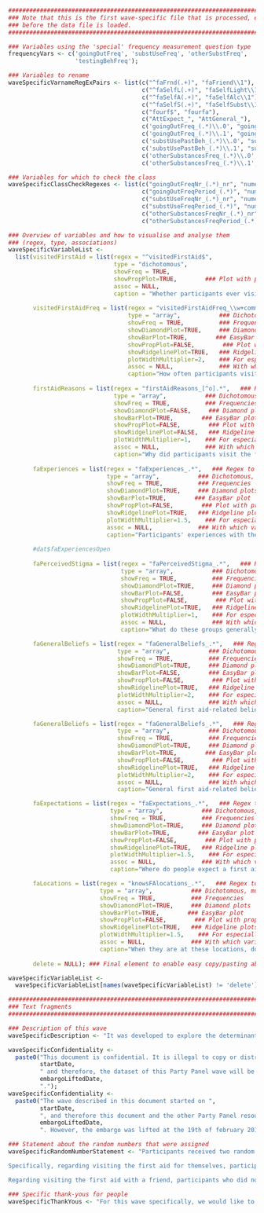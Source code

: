 ```r
###############################################################################
### Note that this is the first wave-specific file that is processed, even
### before the data file is loaded.
###############################################################################

### Variables using the 'special' frequency measurement question type
frequencyVars <- c('goingOutFreq', 'substUseFreq', 'otherSubstFreq',
                   'testingBehFreq');

### Variables to rename
waveSpecificVarnameRegExPairs <- list(c("^faFrnd(.+)", "faFriend\\1"),
                                      c("^faSelfL(.+)", "faSelfLight\\1"),
                                      c("^faSelfA(.+)", "faSelfAlc\\1"),
                                      c("^faSelfS(.+)", "faSelfSubst\\1"),
                                      c("fourf$", "fourfa"),
                                      c("AttExpect_", "AttGeneral_"),
                                      c('goingOutFreq_(.*)\\.0', "goingOutFreqPeriod_\\1"),
                                      c('goingOutFreq_(.*)\\.1', "goingOutFreqNr_\\1_nr"),
                                      c('substUsePastBeh_(.*)\\.0', "substUsePastBehPeriod_\\1"),
                                      c('substUsePastBeh_(.*)\\.1', "substUsePastBehNr_\\1_nr"),
                                      c('otherSubstancesFreq_(.*)\\.0', "otherSubstancesFreqPeriod_\\1"),
                                      c('otherSubstancesFreq_(.*)\\.1', "otherSubstancesFreqNr_\\1_nr"));

### Variables for which to check the class
waveSpecificClassCheckRegexes <- list(c("goingOutFreqNr_(.*)_nr", "numeric"),
                                      c("goingOutFreqPeriod_(.*)", "numeric"),
                                      c("substUseFreqNr_(.*)_nr", "numeric"),
                                      c("substUseFreqPeriod_(.*)", "numeric"),
                                      c("otherSubstancesFreqNr_(.*)_nr", "numeric"),
                                      c("otherSubstancesFreqPeriod_(.*)", "numeric"));

### Overview of variables and how to visualise and analyse them
### (regex, type, associations)
waveSpecificVariableList <-
  list(visitedFirstAid = list(regex = "^visitedFirstAid$",
                              type = "dichotomous",
                              showFreq = TRUE,
                              showPropPlot=TRUE,        ### Plot with proportions
                              assoc = NULL,
                              caption = "Whether participants ever visited the first aid themselves"),
       
       visitedFirstAidFreq = list(regex = "visitedFirstAidFreq_\\w+comment_nr",   ### Regex to match one or more variables
                                  type = "array",           ### Dichotomous, multi, open, array
                                  showFreq = TRUE,          ### Frequencies
                                  showDiamondPlot=TRUE,     ### Diamond plots
                                  showBarPlot=TRUE,        ### EasyBar plot
                                  showPropPlot=FALSE,        ### Plot with proportions
                                  showRidgelinePlot=TRUE,   ### Ridgeline plots
                                  plotWidthMultiplier=2,    ### For especially narrow or wide plots
                                  assoc = NULL,             ### With which variables to show associations);
                                  caption="How often participants visited the first aid for different venue types"),
       
       firstAidReasons = list(regex = "firstAidReasons_[^o].*",   ### Regex to match one or more variables
                              type = "array",           ### Dichotomous, multi, open, array
                              showFreq = TRUE,          ### Frequencies
                              showDiamondPlot=FALSE,     ### Diamond plots
                              showBarPlot=TRUE,        ### EasyBar plot
                              showPropPlot=FALSE,        ### Plot with proportions
                              showRidgelinePlot=FALSE,   ### Ridgeline plots
                              plotWidthMultiplier=1,    ### For especially narrow or wide plots
                              assoc = NULL,             ### With which variables to show associations);
                              caption="Why did participants visit the first aid"),
       
       faExperiences = list(regex = "faExperiences_.*",   ### Regex to match one or more variables
                            type = "array",           ### Dichotomous, multi, open, array
                            showFreq = TRUE,          ### Frequencies
                            showDiamondPlot=TRUE,     ### Diamond plots
                            showBarPlot=TRUE,        ### EasyBar plot
                            showPropPlot=FALSE,        ### Plot with proportions
                            showRidgelinePlot=TRUE,   ### Ridgeline plots
                            plotWidthMultiplier=1.5,    ### For especially narrow or wide plots
                            assoc = NULL,             ### With which variables to show associations);
                            caption="Participants' experiences with the first aid"),
       
       #dat$faExperiencesOpen
       
       faPerceivedStigma = list(regex = "faPerceivedStigma_.*",   ### Regex to match one or more variables
                                type = "array",           ### Dichotomous, multi, open, array
                                showFreq = TRUE,          ### Frequencies
                                showDiamondPlot=TRUE,     ### Diamond plots
                                showBarPlot=FALSE,        ### EasyBar plot
                                showPropPlot=FALSE,        ### Plot with proportions
                                showRidgelinePlot=TRUE,   ### Ridgeline plots
                                plotWidthMultiplier=1,    ### For especially narrow or wide plots
                                assoc = NULL,             ### With which variables to show associations);
                                caption="What do these groups generally think about substance use ('very disapproving' vs 'very approving')"),

       faGeneralBeliefs = list(regex = "faGeneralBeliefs_.*",   ### Regex to match one or more variables
                               type = "array",           ### Dichotomous, multi, open, array
                               showFreq = TRUE,          ### Frequencies
                               showDiamondPlot=TRUE,     ### Diamond plots
                               showBarPlot=FALSE,        ### EasyBar plot
                               showPropPlot=FALSE,        ### Plot with proportions
                               showRidgelinePlot=TRUE,   ### Ridgeline plots
                               plotWidthMultiplier=2,    ### For especially narrow or wide plots
                               assoc = NULL,             ### With which variables to show associations);
                               caption="General first aid-related beliefs"),

       faGeneralBeliefs = list(regex = "faGeneralBeliefs_.*",   ### Regex to match one or more variables
                               type = "array",           ### Dichotomous, multi, open, array
                               showFreq = TRUE,          ### Frequencies
                               showDiamondPlot=TRUE,     ### Diamond plots
                               showBarPlot=TRUE,        ### EasyBar plot
                               showPropPlot=FALSE,        ### Plot with proportions
                               showRidgelinePlot=TRUE,   ### Ridgeline plots
                               plotWidthMultiplier=2,    ### For especially narrow or wide plots
                               assoc = NULL,             ### With which variables to show associations);
                               caption="General first aid-related beliefs"),

       faExpectations = list(regex = "faExpectations_.*",   ### Regex to match one or more variables
                             type = "array",           ### Dichotomous, multi, open, array
                             showFreq = TRUE,          ### Frequencies
                             showDiamondPlot=TRUE,     ### Diamond plots
                             showBarPlot=TRUE,        ### EasyBar plot
                             showPropPlot=FALSE,        ### Plot with proportions
                             showRidgelinePlot=TRUE,   ### Ridgeline plots
                             plotWidthMultiplier=1.5,    ### For especially narrow or wide plots
                             assoc = NULL,             ### With which variables to show associations);
                             caption="Where do people expect a first aid to be present?"),

       faLocations = list(regex = "knowsFAlocations_.*",   ### Regex to match one or more variables
                          type = "array",           ### Dichotomous, multi, open, array
                          showFreq = TRUE,          ### Frequencies
                          showDiamondPlot=TRUE,     ### Diamond plots
                          showBarPlot=TRUE,        ### EasyBar plot
                          showPropPlot=FALSE,        ### Plot with proportions
                          showRidgelinePlot=TRUE,   ### Ridgeline plots
                          plotWidthMultiplier=1.5,    ### For especially narrow or wide plots
                          assoc = NULL,             ### With which variables to show associations);
                          caption="When they are at these locations, do participants know where to find the first aid?"),
       
       delete = NULL); ### Final element to enable easy copy/pasting above

waveSpecificVariableList <-
  waveSpecificVariableList[names(waveSpecificVariableList) != 'delete'];

########################################################################
### Text fragments
########################################################################

### Description of this wave
waveSpecificDescription <- "It was developed to explore the determinants of visiting nightlife-based first aid venues.";

waveSpecificConfidentiality <-
  paste0("This document is confidential. It is illegal to copy or distribute it in any form. An embargo of 2 years rests upon all Party Panel datasets. The wave described in this document started on ",
         startDate,
         " and therefore, the dataset of this Party Panel wave will be released under CC-BY-NC-SA (see http://creativecommons.org/licenses/by-nc-sa/4.0/) on",
         embargoLiftedDate,
         ".");
waveSpecificConfidentiality <-
  paste0("The wave described in this document started on ",
         startDate,
         ", and therefore this document and the other Party Panel resources would normally be embargoed until ",
         embargoLiftedDate,
         ". However, the embargo was lifted at the 19th of february 2018. Therefore, all resources developed for this Party Panel wave as well as the collected data are available under CC-BY-NC-SA (see http://creativecommons.org/licenses/by-nc-sa/4.0/).");

### Statement about the random numbers that were assigned
waveSpecificRandomNumberStatement <- "Participants received two random numbers, both between (and including) 1 and 4. The value of these numbers, in combination with information participants provided, determined for which behaviors the determinants were measured. Specifically, all participants answered questions about visiting a nightlife first aid site in two different situations: when one had a complaint oneself, and with a friend who had a complaint. In each of these situations, the complaint could be a light complaint, an alcohol-related complaint, or a substance-related complaint. Regarding which type of complaint the questions were formulated depended on participants' alcohol- and substance use as well as these random numbers.

Specifically, regarding visiting the first aid for themselves, participants who did not use alcohol or other substances always received questions about a light complaint. Participants who only used alcohol received questions about a light complaint if the first random number was 1, and about an alcohol-related complaint otherwise. Participants who only used other substances than alcohol received questions about light complaints if the first random number was 1, and about a substance-related complaint otherwise. Participants who used both alcohol and other substances received questions about light complaints if the first random number was 1, about alcohol-related complaints if the first random number was 2, and about substance-related complaints otherwise.

Regarding visiting the first aid with a friend, participants who did not use alcohol or other substances, or who only used alcohol, received questions where nothing about substance use was mentioned if the second random number was 1 or 2, and questions about a situation where the other (i.e. the friend) had used drugs otherwise. Participants who did use other substances received questions about a situation where nothing was mentioned about substance use if the second random number was 1, questions about a situation where the other had used substances if the second random number was 2, and questions about a situation where the participant had used substances themselves if the second random number was 3 of 4.";

### Specific thank-yous for people
waveSpecificThankYous <- "For this wave specifically, we would like to thank Ronald Litsenburg and Jan Krul for thinking along with the questionnaire.";

```
